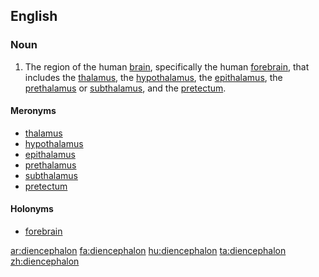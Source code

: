 ==English==
{{wikipedia}}

===Noun===
{{en-noun|pl=diencephalons|pl2=diencephala}}

# {{neuroanatomy}} The region of the human [[brain]], specifically the human [[forebrain]], that includes the [[thalamus]], the [[hypothalamus]], the [[epithalamus]], the [[prethalamus]] or [[subthalamus]], and the [[pretectum]].

====Meronyms====
* [[thalamus]]
* [[hypothalamus]]
* [[epithalamus]]
* [[prethalamus]]
* [[subthalamus]]
* [[pretectum]]

====Holonyms====
* [[forebrain]]

[[ar:diencephalon]]
[[fa:diencephalon]]
[[hu:diencephalon]]
[[ta:diencephalon]]
[[zh:diencephalon]]